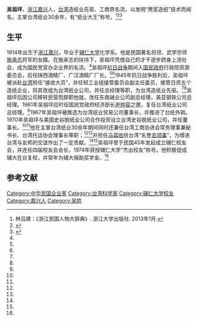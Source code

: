 '''吴祖坪'''{{BD|1914年||}}，[[浙江|浙江]][[嘉兴|嘉兴]]人，[[台湾|台湾]]造纸业先驱、工商界名流，以发明“蔗浆造纸”技术而闻名，主掌台湾纸业30余年，有“纸业大王”称号。<ref name=zhe>林吕建：《浙江民国人物大辞典》. 浙江大学出版社. 2013年1月.</ref><ref name=fu>{{cite web
| url = http://140.136.176.3/joom/data/alum/execllent.htm#一
| title = 辅仁大学杰出校友
| publisher = 辅仁大学
| date = 
| accessdate = 
| language = 
| archive-date = 2018-10-08
| archive-url = https://web.archive.org/web/20181008020334/http://140.136.176.3/joom/data/alum/execllent.htm#一
| dead-url = no
}}</ref><ref name=hua>{{cite web
| url = http://www.huaxia.com/lasd/hxrwk/ddrw/tw/2003/07/506153.html
| title = 吴祖坪
| publisher = 华夏经纬网
| date = 
| accessdate = 
| language = 
| archive-date = 2018-10-09
| archive-url = https://web.archive.org/web/20181009084538/http://www.huaxia.com/lasd/hxrwk/ddrw/tw/2003/07/506153.html
| dead-url = no
}}</ref>

==生平==
1914年出生于[[浙江|浙江]][[嘉兴|嘉兴]]，毕业于[[辅仁大学|辅仁大学]]化学系。他是民国著名将领、武学宗师[[施承志|施承志]]将军的女婿。在施承志的扶持下，吴祖坪凭借自己的才干逐步跻身上流社会，成为国民党官办企业界的名流。<ref name=zhe/>吴祖坪[[抗日战争|抗日战争]]期间入[[国民政府|国民政府]]行政院资源委员会，后任陕西酒精厂、广汉酒精厂厂长。<ref name=zhe/><ref name=hua/>1945年抗日战争胜利后，吴祖坪被派赴[[台湾|台湾]]担任“接收大员”，并任轻工业组接管委员会副主任委员，接管日资五个造纸企业，将其改组为台湾纸业公司，并任总经理等职，为台湾造纸业先驱。<ref name=zhe/><ref name=hua/>吴祖坪后因公司移转民营而辞职他就，改任东南碱业公司副总经理，美亚钢铁公司总经理。1961年吴祖坪应时任国民党政府经济部长[[尹仲容|尹仲容]]之邀，复任台湾纸业公司总经理。<ref name=hua/>1967年吴祖坪被推选为台湾纸业贸易公司董事长，并推进了台纸外销。1970年吴祖坪与美国史谷脱纸业公司合作投资设立台湾史谷脱纸业公司，并任董事长。<ref name=hua/><ref name=zhe/>他在主掌台湾纸业30余年期间同时还兼任台湾工商协进会常务理事兼秘书长、台湾托运协会理事长等职；<ref name=hua/><ref name=fu/>并担任[[马耳他|马耳他]]驻台湾“名誉[[总领事|总领事]]”，为增进台湾与友邦的交谊作出了一定贡献。<ref name=zhe/><ref name=fu/>吴祖坪曾于民国45年发起成立辅仁校友会，并连任四届校友会会长，1974年获授辅仁大学“杰出校友”称号。他积极促成辅大在台复校，并常年为辅大捐助奖学金。<ref name=fu/>

== 参考文献 ==
{{Reflist}}

{{DEFAULTSORT:W}}
[[Category:中华民国企业家|Category:中华民国企业家]]
[[Category:台湾科学家|Category:台湾科学家]]
[[Category:辅仁大学校友|Category:辅仁大学校友]]
[[Category:嘉兴人|Category:嘉兴人]]
[[Category:吴姓|Category:吴姓]]